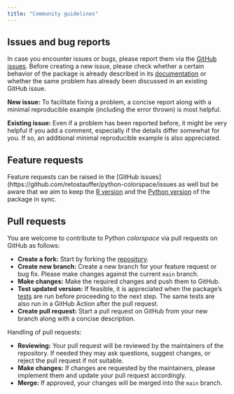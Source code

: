 ```yaml
---
title: "Community guidelines"
---
```


## Issues and bug reports

In case you encounter issues or bugs, please report them via the
[GitHub issues](https://github.com/retostauffer/python-colorspace/issues).
Before creating a new issue, please check whether a certain behavior of
the package is already described in its
[documentation](https://retostauffer.github.io/python-colorspace/)
or whether the same problem has already been discussed in
an existing GitHub issue.

**New issue:** To facilitate fixing a problem, a concise report
along with a minimal reproducible example (including the error thrown)
is most helpful.

**Existing issue:** Even if a problem has been reported before, it might
be very helpful if you add a comment, especially if the details differ
somewhat for you. If so, an additional minimal reproducible example
is also appreciated.


## Feature requests

Feature requests can be raised in the
[GitHub issues](https://github.com/retostauffer/python-colorspace/issues
as well but be aware that we aim to keep the [R version](https://colorspace.R-Forge.R-project.org/)
and the [Python version](https://retostauffer.github.io/python-colorspace/)
of the package in sync.


## Pull requests

You are welcome to contribute to Python _colorspace_ via pull requests on
GitHub as follows:

* **Create a fork:** Start by forking the [repository](https://github.com/retostauffer/python-colorspace).
* **Create new branch:** Create a new branch for your feature request or bug fix.
    Please make changes against the current `main` branch.
* **Make changes:** Make the required changes and push them to GitHub.
* **Test updated version:** If feasible, it is appreciated when the package's
    [tests](installation.qmd#test-and-development) are run before proceeding
    to the next step. The same tests are also run in a GitHub Action after the pull request.
* **Create pull request:** Start a pull request on GitHub from your new
    branch along with a concise description.


Handling of pull requests:

* **Reviewing:** Your pull request will be reviewed by the maintainers
    of the repository. If needed they may ask questions, suggest changes,
    or reject the pull request if not suitable.
* **Make changes:** If changes are requested by the maintainers, please
    implement them and update your pull request accordingly.
* **Merge:** If approved, your changes will be merged into the `main` branch.
